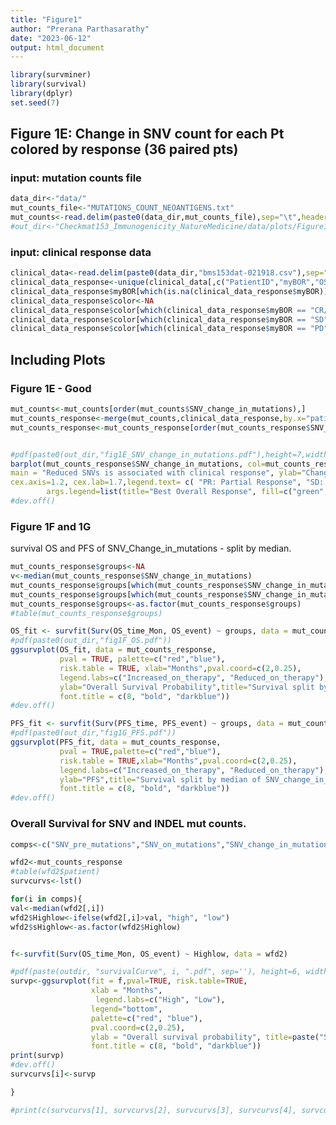 ```yaml
---
title: "Figure1"
author: "Prerana Parthasarathy"
date: "2023-06-12"
output: html_document
---
```


```r
library(survminer)
library(survival)
library(dplyr)
set.seed(7)
```

## Figure 1E: Change in SNV count for each Pt colored by response (36 paired pts)
###           input: mutation counts file 


```r
data_dir<-"data/"
mut_counts_file<-"MUTATIONS_COUNT_NEOANTIGENS.txt"
mut_counts<-read.delim(paste0(data_dir,mut_counts_file),sep="\t",header=TRUE)
#out_dir<-"Checkmat153_Immunogenicity_NatureMedicine/data/plots/Figure1/"
```

###           input: clinical response data
```r
clinical_data<-read.delim(paste0(data_dir,"bms153dat-021918.csv"),sep=",",header=TRUE)
clinical_data_response<-unique(clinical_data[,c("PatientID","myBOR","OS_event","OS_time_Mon","PFS_event","PFS_time")])
clinical_data_response$myBOR[which(is.na(clinical_data_response$myBOR))]<-"PD"
clinical_data_response$color<-NA
clinical_data_response$color[which(clinical_data_response$myBOR == "CR/PR")]<-"green"
clinical_data_response$color[which(clinical_data_response$myBOR == "SD")]<-"orange"
clinical_data_response$color[which(clinical_data_response$myBOR == "PD")]<-"red"

```

## Including Plots

### Figure 1E - Good

```r
mut_counts<-mut_counts[order(mut_counts$SNV_change_in_mutations),]
mut_counts_response<-merge(mut_counts,clinical_data_response,by.x="patient",by.y="PatientID",all.x=TRUE)
mut_counts_response<-mut_counts_response[order(mut_counts_response$SNV_change_in_mutations),]


#pdf(paste0(out_dir,"fig1E_SNV_change_in_mutations.pdf"),height=7,width=10)
barplot(mut_counts_response$SNV_change_in_mutations, col=mut_counts_response$color, border=mut_counts_response$color, space=0.3,
main = "Reduced SNVs is associated with clinical response", ylab="Change in Mutations (SNV)",names=mut_counts_response$patient,las=2,
cex.axis=1.2, cex.lab=1.7,legend.text= c( "PR: Partial Response", "SD: Stable Disease", "PD: Progressive Disease"),
        args.legend=list(title="Best Overall Response", fill=c("green","orange",  "red"),x="topright",inset = c(0, 0.5),cex=1.5))
#dev.off()
```

### Figure 1F and 1G
survival OS and PFS of SNV_Change_in_mutations - split by median. 

```r
mut_counts_response$groups<-NA
v<-median(mut_counts_response$SNV_change_in_mutations)
mut_counts_response$groups[which(mut_counts_response$SNV_change_in_mutations<=v)]<-"Reduced_on_therapy"
mut_counts_response$groups[which(mut_counts_response$SNV_change_in_mutations>v)]<-"Increased_on_therapy"
mut_counts_response$groups<-as.factor(mut_counts_response$groups)
#table(mut_counts_response$groups)

OS_fit <- survfit(Surv(OS_time_Mon, OS_event) ~ groups, data = mut_counts_response)
#pdf(paste0(out_dir,"fig1F_OS.pdf"))
ggsurvplot(OS_fit, data = mut_counts_response,
           pval = TRUE, palette=c("red","blue"),
           risk.table = TRUE, xlab="Months",pval.coord=c(2,0.25),
           legend.labs=c("Increased_on_therapy", "Reduced_on_therapy"), legend="bottom",
           ylab="Overall Survival Probability",title="Survival split by median of SNV_change_in_mutations",
           font.title = c(8, "bold", "darkblue"))
#dev.off()

PFS_fit <- survfit(Surv(PFS_time, PFS_event) ~ groups, data = mut_counts_response)
#pdf(paste0(out_dir,"fig1G_PFS.pdf"))
ggsurvplot(PFS_fit, data = mut_counts_response,
           pval = TRUE,palette=c("red","blue"),
           risk.table = TRUE,xlab="Months",pval.coord=c(2,0.25),
           legend.labs=c("Increased_on_therapy", "Reduced_on_therapy"),legend="bottom",
           ylab="PFS",title="Survival split by median of SNV_change_in_mutations",
           font.title = c(8, "bold", "darkblue"))
#dev.off()

```

### Overall Survival for SNV and INDEL mut counts. 


```r

comps<-c("SNV_pre_mutations","SNV_on_mutations","SNV_change_in_mutations","INDEL_pre_mutations", "INDEL_on_mutations","INDEL_change_in_mutations")

wfd2<-mut_counts_response
#table(wfd2$patient)
survcurvs<-lst()

for(i in comps){
val<-median(wfd2[,i])
wfd2$Highlow<-ifelse(wfd2[,i]>val, "high", "low")
wfd2$sHighlow<-as.factor(wfd2$Highlow)


f<-survfit(Surv(OS_time_Mon, OS_event) ~ Highlow, data = wfd2)

#pdf(paste(outdir, "survivalCurve", i, ".pdf", sep=''), height=6, width=6,onefile = FALSE )
survp<-ggsurvplot(fit = f,pval=TRUE, risk.table=TRUE,
                  xlab = "Months", 
                   legend.labs=c("High", "Low"),
                  legend="bottom",
                  palette=c("red", "blue"),
                  pval.coord=c(2,0.25),
                  ylab = "Overall survival probability", title=paste("Survival split by median of", i, sep=" "),
                  font.title = c(8, "bold", "darkblue"))
print(survp)
#dev.off()
survcurvs[i]<-survp

}

#print(c(survcurvs[1], survcurvs[2], survcurvs[3], survcurvs[4], survcurvs[5], survcurvs[6]))
```


